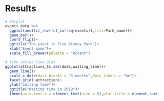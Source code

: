 # Results




```r
# barplot 
events_data %>% 
  ggplot(aes(fct_rev(fct_infreq(events)),fill=Park_name))+
  geom_bar()+
  coord_flip()+
  ggtitle("The event in five Disney Park")+
  xlab("Event name")+
  scale_fill_brewer(palette = "Accent")
```
```r
# time series line plot
ggplot(attractions_ts,aes(date,waiting_time))+
  geom_line()+
  scale_x_date(date_breaks = "3 months",date_labels = "%m")+
  facet_grid(~attraction)+
  ylab("waiting time")+
  ggtitle("Waiting time in 2019")+
  theme(axis.text.x = element_text(size = 5),plot.title = element_text(hjust = 0.5))
```

